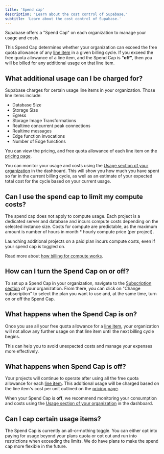 ```yaml
---
title: 'Spend cap'
description: 'Learn about the cost control of Supabase.'
subtitle: 'Learn about the cost control of Supabase.'
---
```


Supabase offers a "Spend Cap" on each organization to manage your usage and costs.

This Spend Cap determines whether your organization can exceed the free quota allowance of any [line item](#what-additional-usage-can-i-be-charged-for) in a given billing cycle. If you exceed the free quota allowance of a line item, and the Spend Cap is **"off"**, then you will be billed for any additional usage on that line item.

## What additional usage can I be charged for?

Supabase charges for certain usage line items in your organization. Those line items include:

- Database Size
- Storage Size
- Egress
- Storage Image Transformations
- Realtime concurrent peak connections
- Realtime messages
- Edge function invocations
- Number of Edge functions

You can view the pricing, and free quota allowance of each line item on the [pricing page](/pricing).

You can monitor your usage and costs using the [Usage section of your organization](https://supabase.com/dashboard/org/_/usage) in the dashboard.
This will show you how much you have spent so far in the current billing cycle, as well as an estimate of your expected total cost for the cycle based on your current usage.

## Can I use the spend cap to limit my compute costs?

The spend cap does not apply to compute usage. Each project is a dedicated server and database and incurs compute costs depending on the selected instance size. Costs for compute are predictable, as the maximum amount is number of hours in month * hourly compute price (per project).

Launching additional projects on a paid plan incurs compute costs, even if your spend cap is toggled on.

Read more about [how billing for compute works](https://supabase.com/docs/guides/platform/org-based-billing#usage-based-billing-for-compute).

## How can I turn the Spend Cap on or off?

To set up a Spend Cap in your organization, navigate to the [Subscription section](https://supabase.com/dashboard/org/_/billing) of your organization.
From there, you can click on "Change subscription" to select the plan you want to use and, at the same time, turn on or off the Spend Cap.

## What happens when the Spend Cap is on?

Once you use all your free quota allowance for a [line item](#what-additional-usage-can-i-be-charged-for), your organization will not allow any further usage on that line item until the next billing cycle begins.

This can help you to avoid unexpected costs and manage your expenses more effectively.

## What happens when Spend Cap is off?

Your projects will continue to operate after using all the free quota allowance for each [line item](#what-additional-usage-can-i-be-charged-for).
This additional usage will be charged based on the line item's cost per unit outlined on the [pricing page](/pricing).

<Admonition type="note">

When your Spend Cap is **off**, we recommend monitoring your consumption and costs using the [Usage section of your organization](https://supabase.com/dashboard/org/_/usage) in the dashboard.

</Admonition>

## Can I cap certain usage items?

The Spend Cap is currently an all-or-nothing toggle. You can either opt into paying for usage beyond your plans quota or opt out and run into restrictions when exceeding the limits. We do have plans to make the spend cap more flexible in the future.
